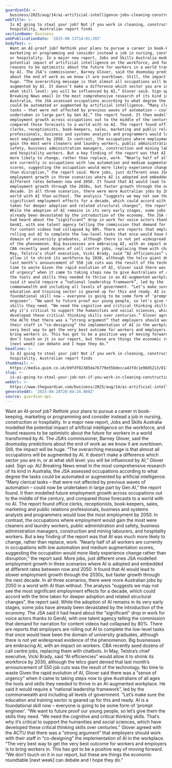 ```yaml
---
guardianId: >-
  business/2025/aug/14/ai-artificial-intelligence-jobs-cleaning-construction-hospitality-australian-report
webTitle: >-
  Is AI going to steal your job? Not if you work in cleaning, construction or
  hospitality, Australian report finds
sectionName: Business
webPublicationDate: '2025-08-13T14:01:20Z'
bodyText: >-
  Want an AI-proof job? Rethink your plans to pursue a career in book-keeping,
  marketing or programming and consider instead a job in nursing, construction
  or hospitality. In a major new report, Jobs and Skills Australia modelled the
  potential impact of artificial intelligence on the workforce, and found
  reasons to be optimistic about the future for workers in a world transformed
  by AI. The JSA’s commissioner, Barney Glover, said the doomsday predictions
  about the end of work as we know it are overblown. Still, the impact will be
  huge. “The overarching message is that almost all occupations will be
  augmented by AI. It doesn’t make a difference which sector you are in, or at
  what skill level: you will be influenced by AI,” Glover said. Sign up: AU
  Breaking News email In the most comprehensive research of its kind in
  Australia, the JSA assessed occupations according to what degree the tasks
  could be automated or augmented by artificial intelligence. “Many clerical
  tasks – that were not affected by previous waves of automation – could now be
  undertaken in large part by Gen AI,” the report found. It then modelled future
  employment growth across occupations out to the middle of the century, and
  compared those forecasts to a world with no AI. The report found office
  clerks, receptionists, book-keepers, sales, marketing and public relations
  professionals, business and systems analysts and programmers would lose the
  most employment by 2050. In contrast, the occupations where employment would
  gain the most were cleaners and laundry workers, public administration and
  safety, business administration managers, construction and mining labourers,
  and hospitality workers. But a key finding of the report was that AI was much
  more likely to change, rather than replace, work. “Nearly half of all workers
  are currently in occupations with low automation and medium augmentation
  scores, suggesting the occupation would more likely experience change rather
  than disruption,” the report said. More jobs, just different ones JSA modelled
  employment growth in three scenarios where AI is adopted and embedded at
  different rates between now and 2050. It found that AI would lead to slower
  employment growth through the 2030s, but faster growth through the next
  decade. In all three scenarios, there were more Australian jobs by 2050 in a
  world with AI than without. The analysis “suggests we may not see the most
  significant employment effects for a decade, which could accord with the time
  taken for deeper adoption and related structural changes”, the report said.
  While the adoption of AI remains in its very early stages, some jobs have
  already been devastated by the introduction of the economy. The JSA said it
  had heard about the “significant” drop in work for voice actors thanks to
  GenAI, with one talent agency telling the commission that demand for narration
  for content videos had collapsed by 80%. There are reports that employers are
  rolling out AI to complete the low-level tasks that once would have been the
  domain of university graduates, although there is not yet widespread evidence
  of the phenomenon. Big businesses are embracing AI, with an impact on workers.
  CBA recently axed dozens of call centre jobs, replacing them with chatbots. In
  May, Telstra’s chief executive, Vicki Brady, said “AI efficiencies” would
  allow it to shrink its workforce by 2030, although the telco giant denied that
  last month’s announcement of 550 job cuts was the result of the technology. No
  time to waste Given the rapid evolution of AI, Glover said there was a “sense
  of urgency” when it came to taking steps now to give Australians of all ages
  the tools and skills they needed to thrive in an AI-augmented workplace. He
  said it would require a “national leadership framework”, led by the
  commonwealth and including all levels of government. “Let’s make sure the
  education and training sector is geared up for this and ready. AI is a
  foundational skill now – everyone is going to be some form of ‘prompt
  engineer’. “We want to future proof our young people, so let’s give them the
  skills they need. “We need the cognitive and critical thinking skills. That’s
  why it’s critical to support the humanities and social sciences, which have
  developed these critical thinking skills over centuries.” Glover agreed with
  the ACTU that there was a “strong argument” that employers should work with
  their staff in “co-designing” the implementation of AI in the workplace. “The
  very best way to get the very best outcome for workers and employers is to
  bring workers in. This has got to be a positive way of moving forward. “We
  don’t touch on it in our report, but these are things the economic roundtable
  [next week] can debate and I hope they do.”
headline: >-
  Is AI going to steal your job? Not if you work in cleaning, construction or
  hospitality, Australian report finds
thumbnail: >-
  https://media.guim.co.uk/b9fdf82385da7b779e55bdecca43fdc1e98d5213/811_0_3747_3000/500.jpg
slug: >-
  is-ai-going-to-steal-your-job-not-if-you-work-in-cleaning-construction-or-hospitality-australian-report-finds
webUrl: >-
  https://www.theguardian.com/business/2025/aug/14/ai-artificial-intelligence-jobs-cleaning-construction-hospitality-australian-report
generatedAt: '2025-08-28T20:04:24.860Z'
source: guardian-api
---
```

Want an AI-proof job? Rethink your plans to pursue a career in book-keeping, marketing or programming and consider instead a job in nursing, construction or hospitality. In a major new report, Jobs and Skills Australia modelled the potential impact of artificial intelligence on the workforce, and found reasons to be optimistic about the future for workers in a world transformed by AI. The JSA’s commissioner, Barney Glover, said the doomsday predictions about the end of work as we know it are overblown. Still, the impact will be huge. “The overarching message is that almost all occupations will be augmented by AI. It doesn’t make a difference which sector you are in, or at what skill level: you will be influenced by AI,” Glover said. Sign up: AU Breaking News email In the most comprehensive research of its kind in Australia, the JSA assessed occupations according to what degree the tasks could be automated or augmented by artificial intelligence. “Many clerical tasks – that were not affected by previous waves of automation – could now be undertaken in large part by Gen AI,” the report found. It then modelled future employment growth across occupations out to the middle of the century, and compared those forecasts to a world with no AI. The report found office clerks, receptionists, book-keepers, sales, marketing and public relations professionals, business and systems analysts and programmers would lose the most employment by 2050. In contrast, the occupations where employment would gain the most were cleaners and laundry workers, public administration and safety, business administration managers, construction and mining labourers, and hospitality workers. But a key finding of the report was that AI was much more likely to change, rather than replace, work. “Nearly half of all workers are currently in occupations with low automation and medium augmentation scores, suggesting the occupation would more likely experience change rather than disruption,” the report said. More jobs, just different ones JSA modelled employment growth in three scenarios where AI is adopted and embedded at different rates between now and 2050. It found that AI would lead to slower employment growth through the 2030s, but faster growth through the next decade. In all three scenarios, there were more Australian jobs by 2050 in a world with AI than without. The analysis “suggests we may not see the most significant employment effects for a decade, which could accord with the time taken for deeper adoption and related structural changes”, the report said. While the adoption of AI remains in its very early stages, some jobs have already been devastated by the introduction of the economy. The JSA said it had heard about the “significant” drop in work for voice actors thanks to GenAI, with one talent agency telling the commission that demand for narration for content videos had collapsed by 80%. There are reports that employers are rolling out AI to complete the low-level tasks that once would have been the domain of university graduates, although there is not yet widespread evidence of the phenomenon. Big businesses are embracing AI, with an impact on workers. CBA recently axed dozens of call centre jobs, replacing them with chatbots. In May, Telstra’s chief executive, Vicki Brady, said “AI efficiencies” would allow it to shrink its workforce by 2030, although the telco giant denied that last month’s announcement of 550 job cuts was the result of the technology. No time to waste Given the rapid evolution of AI, Glover said there was a “sense of urgency” when it came to taking steps now to give Australians of all ages the tools and skills they needed to thrive in an AI-augmented workplace. He said it would require a “national leadership framework”, led by the commonwealth and including all levels of government. “Let’s make sure the education and training sector is geared up for this and ready. AI is a foundational skill now – everyone is going to be some form of ‘prompt engineer’. “We want to future proof our young people, so let’s give them the skills they need. “We need the cognitive and critical thinking skills. That’s why it’s critical to support the humanities and social sciences, which have developed these critical thinking skills over centuries.” Glover agreed with the ACTU that there was a “strong argument” that employers should work with their staff in “co-designing” the implementation of AI in the workplace. “The very best way to get the very best outcome for workers and employers is to bring workers in. This has got to be a positive way of moving forward. “We don’t touch on it in our report, but these are things the economic roundtable [next week] can debate and I hope they do.”
